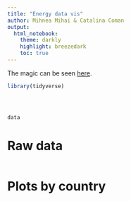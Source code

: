 ```yaml
---
title: "Energy data vis"
author: Mihnea Mihai & Catalina Coman
output:
  html_notebook:
    theme: darkly
    highlight: breezedark
    toc: true
---
```


The magic can be seen [here](https://energy-vis.herokuapp.com/).

```r
library(tidyverse)
```

```r
```

```r
```

```r
```

```r
data
```
# Raw data

```r
```

# Plots by country
```r
```


